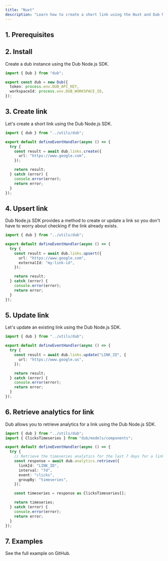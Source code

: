 ```yaml
---
title: "Nuxt"
description: "Learn how to create a short link using the Nuxt and Dub Node.js SDK."
---
```



## 1. Prerequisites

<Prerequisites />

## 2. Install

<Install />

Create a dub instance using the Dub Node.js SDK.

```typescript server/utils/dub.ts
import { Dub } from "dub";

export const dub = new Dub({
  token: process.env.DUB_API_KEY,
  workspaceId: process.env.DUB_WORKSPACE_ID,
});
```

## 3. Create link

Let's create a short link using the Dub Node.js SDK.

```typescript server/api/links.post.ts
import { dub } from "../utils/dub";

export default defineEventHandler(async () => {
  try {
    const result = await dub.links.create({
      url: "https://www.google.com",
    });

    return result;
  } catch (error) {
    console.error(error);
    return error;
  }
});
```

## 4. Upsert link

Dub Node.js SDK provides a method to create or update a link so you don't have to worry about checking if the link already exists.

```typescript server/api/links.put.ts
import { dub } from "../utils/dub";

export default defineEventHandler(async () => {
  try {
    const result = await dub.links.upsert({
      url: "https://www.google.com",
      externalId: "my-link-id",
    });

    return result;
  } catch (error) {
    console.error(error);
    return error;
  }
});
```

## 5. Update link

Let's update an existing link using the Dub Node.js SDK.

```typescript server/api/links.patch.ts
import { dub } from "../utils/dub";

export default defineEventHandler(async () => {
  try {
    const result = await dub.links.update("LINK_ID", {
      url: "https://www.google.us",
    });

    return result;
  } catch (error) {
    console.error(error);
    return error;
  }
});
```

## 6. Retrieve analytics for link

Dub allows you to retrieve analytics for a link using the Dub Node.js SDK.

```typescript server/api/analytics.get.ts
import { dub } from "../utils/dub";
import { ClicksTimeseries } from "dub/models/components";

export default defineEventHandler(async () => {
  try {
    // Retrieve the timeseries analytics for the last 7 days for a link
    const response = await dub.analytics.retrieve({
      linkId: "LINK_ID",
      interval: "7d",
      event: "clicks",
      groupBy: "timeseries",
    });

    const timeseries = response as ClicksTimeseries[];

    return timeseries;
  } catch (error) {
    console.error(error);
    return error;
  }
});
```

## 7. Examples

<CardGroup cols={2}>
  <Card
    title="Nuxt.js Example"
    icon="arrow-up-right-from-square"
    href="https://github.com/dubinc/examples/tree/main/node/nuxt"
  >
    See the full example on GitHub.
  </Card>
</CardGroup>
